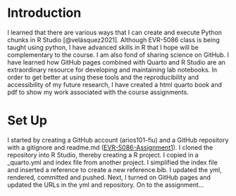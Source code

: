 # Introduction {.unnumbered}

I learned that there are various ways that I can create and execute Python chunks in R Studio [@velásquez2021]. Although EVR-5086 class is being taught using python, I have advanced skills in R that I hope will be complementary to the course. I am also fond of sharing science on GitHub. I have learned how GitHub pages combined with Quarto and R Studio are an extraordinary resource for developing and maintaining lab notebooks. In order to get better at using these tools and the reproducibility and accessibility of my future research, I have created a html quarto book and pdf to show my work associated with the course assignments.

# Set Up {.unnumbered}

I started by creating a GitHub account (arios101-fiu) and a GitHub repository with a gitignore and readme.md ([EVR-5086-Assignment1](https://github.com/arios101-fiu/EVR-5086-Assignement1)). I cloned the repository into R Studio, thereby creating a R project. I copied in a \_quarto.yml and index file from another project. I simplified the index file and inserted a reference to create a new reference.bib. I updated the yml, rendered, committed and pushed. Next, I turned on GitHub pages and updated the URLs in the yml and repository. On to the assignment...

